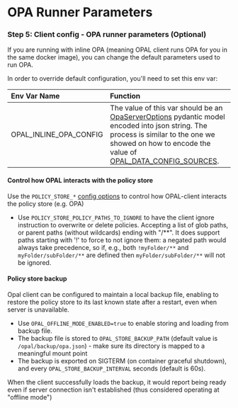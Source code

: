 # OPA Runner Parameters

### Step 5: Client config - OPA runner parameters (Optional)

If you are running with inline OPA (meaning OPAL client runs OPA for you in the same docker image), you can change the default parameters used to run OPA.

In order to override default configuration, you'll need to set this env var:

| Env Var Name           | Function                                                                                                                                                                                                                                                                                                                                                                                                          |
| :--------------------- | :---------------------------------------------------------------------------------------------------------------------------------------------------------------------------------------------------------------------------------------------------------------------------------------------------------------------------------------------------------------------------------------------------------------- |
| OPAL_INLINE_OPA_CONFIG | The value of this var should be an [OpaServerOptions](https://github.com/permitio/opal/blob/master/packages/opal-client/opal_client/engine/options.py#L19) pydantic model encoded into json string. The process is similar to the one we showed on how to encode the value of [OPAL_DATA_CONFIG_SOURCES](/getting-started/running-opal/run-opal-server/data-sources#encoding-this-value-in-an-environment-variable). |

#### Control how OPAL interacts with the policy store

Use the `POLICY_STORE_*` [config options](/getting-started/configuration) to control how OPAL-client interacts the policy store (e.g. OPA)

- Use `POLICY_STORE_POLICY_PATHS_TO_IGNORE` to have the client ignore instruction to overwrite or delete policies. Accepting a list of glob paths, or parent paths (without wildcards) ending with "/\*\*". It does support paths starting with '!' to force to not ignore them: a negated path would always take precedence, so if, e.g., both `!myFolder/**` and `myFolder/subFolder/**` are defined then `myFolder/subFolder/**` will not be ignored.

#### Policy store backup

Opal client can be configured to maintain a local backup file, enabling to restore the policy store to its last known state after a restart, even when server is unavailable.

- Use `OPAL_OFFLINE_MODE_ENABLED=true` to enable storing and loading from backup file.
- The backup file is stored to `OPAL_STORE_BACKUP_PATH` (default value is `/opal/backup/opa.json`) - make sure its directory is mapped to a meaningful mount point
- The backup is exported on SIGTERM (on container graceful shutdown), and every `OPAL_STORE_BACKUP_INTERVAL` seconds (default is 60s).

When the client successfully loads the backup, it would report being ready even if server connection isn't established (thus considered operating at "offline mode")
